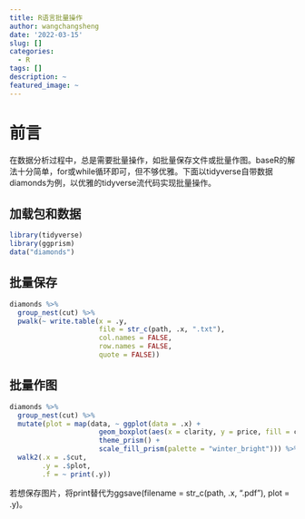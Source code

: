---
title: R语言批量操作
author: wangchangsheng
date: '2022-03-15'
slug: []
categories:
  - R
tags: []
description: ~
featured_image: ~
---

# 前言

在数据分析过程中，总是需要批量操作，如批量保存文件或批量作图。baseR的解法十分简单，for或while循环即可，但不够优雅。下面以tidyverse自带数据diamonds为例，以优雅的tidyverse流代码实现批量操作。

## 加载包和数据

```{r library, echo = TRUE, message = FALSE, warning = FALSE, collapse = TRUE}
library(tidyverse)
library(ggprism)
data("diamonds")
```

## 批量保存

```{r multiple write, echo = TRUE, eval = FALSE}
diamonds %>%
  group_nest(cut) %>%
  pwalk(~ write.table(x = .y,
                      file = str_c(path, .x, ".txt"),
                      col.names = FALSE,
                      row.names = FALSE,
                      quote = FALSE))
```

## 批量作图

```{r multiple plot, echo = TRUE}
diamonds %>%
  group_nest(cut) %>%
  mutate(plot = map(data, ~ ggplot(data = .x) + 
                      geom_boxplot(aes(x = clarity, y = price, fill = clarity)) +
                      theme_prism() +
                      scale_fill_prism(palette = "winter_bright"))) %>%
  walk2(.x = .$cut,
        .y = .$plot,
        .f = ~ print(.y))
```

若想保存图片，将print替代为ggsave(filename = str_c(path, .x, ".pdf"), plot = .y)。